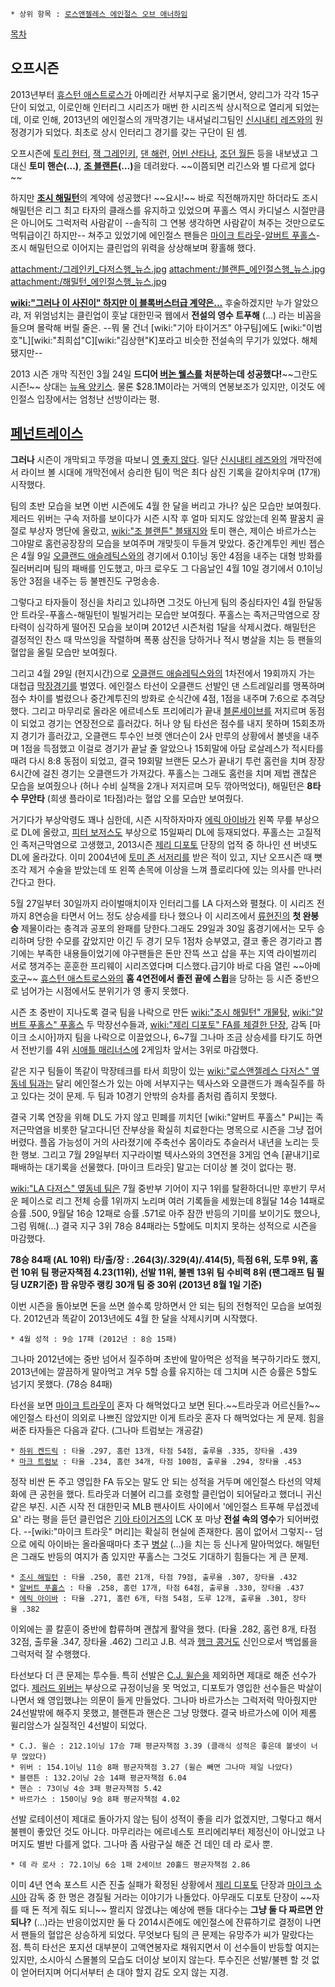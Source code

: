  * 상위 항목 : [[로스앤젤레스 에인절스 오브 애너하임]]

[[목차]]

== 오프시즌 ==
2013년부터 [[휴스턴 애스트로스]]가 아메리칸 서부지구로 옮기면서, 양리그가 각각 15구단이 되었고, 이로인해 인터리그 시리즈가 매번 한 시리즈씩 상시적으로 열리게 되었는데, 이로 인해, 2013년의 에인절스의 개막경기는 내셔널리그팀인 [[신시내티 레즈]]와의 원정경기가 되었다. 최초로 상시 인터리그 경기를 갖는 구단이 된 셈.

오프시즌에 [[토리 헌터]], [[잭 그레인키]], [[댄 해런]], [[어빈 산타나]], [[조던 월든]] 등을 내보냈고 그 대신 '''토미 핸슨(...)''', '''[[조 블랜튼]](...)'''을 데려왔다. ~~이쯤되면 리긴스와 별 다르게 없다~~

하지만 '''[[조시 해밀턴]]'''의 계약에 성공했다! ~~요시!~~ 바로 직전해까지만 하더라도 조시 해밀턴은 리그 최고 타자의 클래스를 유지하고 있었으며 푸홀스 역시 카디널스 시절만큼은 아니어도 그럭저럭 사람같이 --솔직히 그 연봉 생각하면 사람같이 쳐주는 것만으로도 먹튀급이긴 하지만-- 쳐주고 있었기에 에인절스 팬들은 [[마이크 트라웃]]-[[알버트 푸홀스]]-조시 해밀턴으로 이어지는 클린업의 위력을 상상해보며 황홀해 했다.

attachment:/그레인키_다저스행_뉴스.jpg
attachment:/블랜튼_에인절스행_뉴스.jpg
attachment:/해밀턴_에인절스행_뉴스.jpg

'''[[wiki:"그러나 이 사진이" 하지만 이 블록버스터급 계약은...]]''' 후술하겠지만 누가 알았으랴, 저 위엄넘치는 클린업이 훗날 대한민국 웹에서 '''전설의 영수 트푸해''' (...) 라는 비꼼을 들으며 몰락해 버릴 줄은. --뭐 물 건너 [wiki:"기아 타이거즈" 야구팀]에도 [wiki:"이범호"L][wiki:"최희섭"C][wiki:"김상현"K]포라고 비슷한 전설속의 무기가 있었다. 해체됐지만--

2013 시즌 개막 직전인 3월 24일 '''드디어 [[버논 웰스]]를 처분하는데 성공했다!'''~~그란도시즌!~~ 상대는 [[뉴욕 양키스]]. 물론 $28.1M이라는 거액의 연봉보조가 있지만, 이것도 에인절스 입장에서는 엄청난 선방이라는 평.

== [[페넌트레이스]] ==
'''그러나''' 시즌이 개막되고 뚜껑을 따보니 [[영 좋지 않다]]. 일단 [[신시내티 레즈]]와의 개막전에서 라이브 볼 시대에 개막전에서 승리한 팀이 먹은 최다 삼진 기록을 갈아치우며 (17개) 시작했다.

팀의 초반 모습을 보면 이번 시즌에도 4월 한 달을 버리고 가나? 싶은 모습만 보여줬다. 제러드 위버는 구속 저하를 보이다가 시즌 시작 후 얼마 되지도 않았는데 왼쪽 팔꿈치 골절로 부상자 명단에 올랐고, [[wiki:"조 블랜튼" 블돼지]]와 토미 핸슨, 제이슨 바르가스는 그야말로 홈런공장장의 모습을 보여주며 개맞듯이 두들겨 맞았다. 중간계투인 케빈 젭슨은 4월 9일 [[오클랜드 애슬레틱스]]와의 경기에서 0.1이닝 동안 4점을 내주는 대형 방화를 질러버리며 팀의 패배를 인도했고, 마크 로우도 그 다음날인 4월 10일 경기에서 0.1이닝 동안 3점을 내주는 등 불펜진도 구멍송송.

그렇다고 타자들이 정신을 차리고 있냐하면 그것도 아닌게 팀의 중심타자인 4월 한달동안 트라웃-푸홀스-해밀턴이 빌빌거리는 모습만 보여줬다. 푸홀스는 족저근막염으로 장타력이 심각하게 떨어진 모습을 보이며 2012년 시즌처럼 1달을 삭제시켰다. 해밀턴은 결정적인 찬스 때 막쓰잉을 작렬하며 폭풍 삼진을 당하거나 적시 병살을 치는 등 팬들의 혈압을 올릴 모습만 보여줬다. 

그리고 4월 29일 (현지시간)으로 [[오클랜드 애슬레틱스]]와의 1차전에서 19회까지 가는 대첩급 [[막장]]경기를 벌였다. 에인절스 타선이 오클랜드 선발인 댄 스트레일리를 맹폭하며 점수 차이를 벌렸으나 중간계투진의 방화로 순식간에 4점, 1점을 내주며 7:6으로 추격당했다. 그리고 마무리로 올라온 에르네스토 프리에리가 끝내 [[블론세이브]]를 저지르며 동점이 되었고 경기는 연장전으로 흘러갔다. 허나 양 팀 타선은 점수를 내지 못하며 15회초까지 경기가 흘러갔고, 오클랜드 투수인 브렛 앤더슨이 2사 만루의 상황에서 볼넷을 내주며 1점을 득점했고 이걸로 경기가 끝날 줄 알았으나 15회말에 아담 로살레스가 적시타를 때려 다시 8:8 동점이 되었고, 결국 19회말 브랜든 모스가 끝내기 투런 홈런을 치며 장장 6시간에 걸친 경기는 오클랜드가 가져갔다. 푸홀스는 그래도 홈런을 치며 제법 괜찮은 모습을 보여줬으나 (허나 수비 실책을 2개나 저지르며 모두 깎아먹었다), 해밀턴은 '''8타수 무안타''' (희생 플라이로 1타점)라는 혈압 오를 모습만 보여줬다.

거기다가 부상악령도 꽤나 심한데, 시즌 시작하자마자 [[에릭 아이바]]가 왼쪽 무릎 부상으로 DL에 올랐고, [[피터 보저스]]도 부상으로 15일짜리 DL에 등재되었다. 푸홀스는 고질적인 족저근막염으로 고생했고, 2013시즌 [[제리 디포토]] 단장의 업적 중 하나인 션 버넷도 DL에 올라갔다. 이미 2004년에 [[토미 존 서저리]]를 받은 적이 있고, 지난 오프시즌 때 뼛조각 제거 수술을 받았는데 또 왼쪽 손목에 이상을 느껴 플로리다에 있는 의사를 만나러간다고 한다.

5월 27일부터 30일까지 라이벌매치이자 인터리그를 LA 다저스와 펼쳤다. 이 시리즈 전까지 8연승을 타면서 어느 정도 상승세를 타나 했으나 이 시리즈에서 [[류현진]]의 '''첫 완봉승''' 제물이라는 충격과 공포의 완패를 당한다.그래도 29일과 30일 홈경기에서는 모두 승리하며 당한 수모를 갚았지만 이긴 두 경기 모두 1점차 승부였고, 결코 좋은 경기라고 뽑기에는 부족한 내용들이었기에 야구팬들은 돈만 잔뜩 쓰고 삽을 푸는 지역 라이벌끼리 서로 챙겨주는 훈훈한 프리웨이 시리즈였다며 디스했다.급기야 바로 다음 열린 ~~아메 [[호구]]~~ [[휴스턴 애스트로스]]와의 '''홈 4연전에서 졸전 끝에 스윕'''을 당하는 등 시즌 중반으로 넘어가는 시점에서도 분위기가 영 좋지 못했다.

시즌 초 중반이 지나도록 결국 팀을 나락으로 만든 [[wiki:"조시 해밀턴" 개물탕]], [[wiki:"알버트 푸홀스" 푸홀스]] 두 막장선수들과, [[wiki:"제리 디포토" FA를 체결한 단장]], 감독 [마이크 소시아]까지 팀을 나락으로 이끌었으나, 6~7월 그나마 조금 상승세를 타기도 하면서 전반기를 4위 [[시애틀 매리너스]]에 2게임차 앞서는 3위로 마감했다.

같은 지구 팀들이 똑같이 막장테크를 타서 희망이 있는 [[wiki:"로스앤젤레스 다저스" 옆동네 팀]]과는 달리 에인절스가 있는 아메 서부지구는 텍사스와 오클랜드가 쾌속질주를 하고 있다는 것이 문제. 두 팀과 10경기 안밖의 승차를 좀처럼 좁히지 못했다.

결국 기록 연장을 위해 DL도 가지 않고 민폐를 끼치던 [wiki:"알버트 푸홀스" P씨]는 족저근막염을 비롯한 달고다니던 잔부상을 확실히 치료한다는 명목으로 시즌을 그냥 접어버렸다. 플옵 가능성이 거의 사라졌기에 주축선수 몸이라도 추슬러서 내년을 노리는 듯한 행보. 그리고 7월 29일부터 지구라이벌 텍사스와의 3연전을 3게임 연속 [끝내기]로 패배하는 대기록을 선물했다. [마이크 트라웃] 말고는 더이상 볼 것이 없다는 평.

[[wiki:"LA 다저스" 옆동네 팀]]은 7월 중반부 기어이 지구 1위를 탈환하더니만 후반기 무서운 페이스로 리그 전체 승률 1위까지 노리며 여러 기록들을 세웠는데 8월달 14승 14패로 승률 .500, 9월달 16승 12패로 승률 .571로 아주 잠깐 반등의 기미를 보이기도 했으나, 그럼 뭐해(...) 결국 지구 3위 78승 84패라는 5할에도 미치지 못하는 성적으로 시즌을 마감했다.

'''78승 84패 (AL 10위)'''
'''타/출/장 : .264(3)/.329(4)/.414(5), 득점 6위, 도루 9위, 홈런 10위'''
'''팀 평균자책점 4.23(11위), 선발 11위, 불펜 13위'''
'''팀 수비력 8위 (팬그래프 팀 필딩 UZR기준)'''
'''팜 유망주 랭킹 30개 팀 중 30위 (2013년 8월 1일 기준)'''

이번 시즌을 돌아보면 돈을 쓰면 쓸수록 망하면서 안 되는 팀의 전형적인 모습을 보여줬다. 2012년과 똑같이 2013년에도 4월 한 달을 삭제시키며 시작했다.

 * 4월 성적 : 9승 17패 (2012년 : 8승 15패)

그나마 2012년에는 중반 넘어서 질주하며 초반에 말아먹은 성적을 복구하기라도 했지, 2013년에는 깔끔하게 말아먹고 겨우 5할 승률 유지하는 데 그치며 시즌 승률은 5할도 넘기지 못했다. (78승 84패)

타선을 보면 [[마이크 트라웃]]이 혼자 다 해먹었다고 보면 된다.~~트라웃과 어르신들?~~ 에인절스 타선이 의외로 나쁘진 않았지만 이게 트라웃 혼자 다 해먹었다는 게 문제. 힘을 써준 타자들은 다음과 같다. (그나마 트럼보는 개공갈)

 * [[하위 켄드릭]] : 타율 .297, 홈런 13개, 타점 54점, 출루율 .335, 장타율 .439
 * [[마크 트럼보]] : 타율 .234, 홈런 34개, 타점 100점, 출루율 .294, 장타율 .453

정작 비싼 돈 주고 영입한 FA 듀오는 말도 안 되는 성적을 거두며 에인절스 타선의 약체화에 큰 공헌을 했다. 트라웃과 더불어 리그를 호령할 클린업이 되어달라고 했더니 귀신같은 부진. 시즌 시작 전 대한민국 MLB 팬사이트 사이에서  '에인절스 트푸해 무섭겠네요' 라는 평을 듣던 클린업은 [[기아 타이거즈]]의 LCK 포 마냥 '''전설 속의 영수'''가 되어버렸다. --[wiki:"마이크 트라웃" 머리]는 확실히 현실에 존재한다. 몸이 없어서 그렇지-- 덤으로 에릭 아이바는 올라올때마다 초구 [[병살]] (...)을 치는 등 신나게 말아먹었다. 해밀턴은 그래도 반등의 여지가 좀 있지만 푸홀스는 그것도 기대하기 힘들다는 게 큰 문제.

 * [[조시 해밀턴]] : 타율 .250, 홈런 21개, 타점 79점, 출루율 .307, 장타율 .432
 * [[알버트 푸홀스]] : 타율 .258, 홈런 17개, 타점 64점, 출루율 .330, 장타율 .437
 * [[에릭 아이바]] : 타율 .271, 홈런 6개, 타점 54점, 도루 12개, 출루율 .301, 장타율 .382

이외에는 콜 칼훈이 중반에 합류하며 괜찮게 활약을 했다. (타율 .282, 홈런 8개, 타점 32점, 출루율 .347, 장타율 .462) 그리고 J.B. 셕과 [[행크 콩거]]도 신인으로서 백업롤을 그럭저럭 잘 수행했다. 

타선보다 더 큰 문제는 투수들. 특히 선발은 [[C.J. 윌슨]]을 제외하면 제대로 해준 선수가 없다. [[제러드 위버]]는 부상으로 규정이닝을 못 먹었고, 디포토가 영입한 선수들은 박살이 나면서 왜 영입했냐는 의문이 들게 만들었다. 그나마 바르가스는 그럭저럭 막아줬지만 24선발밖에 해주지 못했고, 블랜튼과 핸슨은 그냥 망했다. 결국 바르가스에 이어 제롬 윌리암스가 실질적인 4선발이 되었다.

 * C.J. 윌슨 : 212.1이닝 17승 7패 평균자책점 3.39 (클래식 성적은 좋은데 볼넷이 너무 많았다)
 * 위버 : 154.1이닝 11승 8패 평균자책점 3.27 (윌슨 빼면 그나마 제일 나았다)
 * 블랜튼 : 132.2이닝 2승 14패 평균자책점 6.04
 * 핸슨 : 73이닝 4승 3패 평균자책점 5.42
 * 바르가스 : 150이닝 9승 8패 평균자책점 4.02

선발 로테이션이 제대로 돌아가지 않는 팀이 성적이 좋을 리가 없겠지만, 그렇다고 해서 불펜이 좋았던 것도 아니다. 마무리라는 에르네스토 프리에리부터 제정신이 아니었고 나머지도 별반 다를게 없다. 그나마 좀 사람구실 해준 건 데인 데 라 로사 뿐.

 * 데 라 로사 : 72.1이닝 6승 1패 2세이브 20홀드 평균자책점 2.86

이미 4년 연속 포스트 시즌 진출 실패가 확정된 상황에서 [[제리 디포토]] 단장과 [[마이크 소시아]] 감독 중 한 명은 경질될 거라는 이야기가 나돌았다. 아무래도 디포토 단장이 ~~자를 때 돈 적게 줘도 되니~~ 짤리지 않겠냐는 예상에 팬들 대다수는 '''그냥 둘 다 짜르면 안되나?''' (...)라는 반응이었지만 둘 다 2014시즌에도 에인절스에 잔류하기로 결정이 나면서 팬들의 혈압은 상승하게 되었다. 무엇보다 팀의 큰 문제는 유망주가 씨가 말랐다는 점. 특히 타선은 포지션 대부분이 고액연봉자로 채워지면서 이 선수들이 반등할 여지는 있지만, 소시아식 스몰볼의 모습도 더이상 보이지 않는다. 투수진은 선발/불펜 할 것 없이 얻어터지며 어디서부터 손 대야 할지 감도 오지 않는 지경. 
